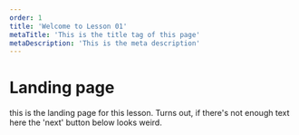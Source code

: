 ```yaml
---
order: 1
title: 'Welcome to Lesson 01'
metaTitle: 'This is the title tag of this page'
metaDescription: 'This is the meta description'
---
```


# Landing page

this is the landing page for this lesson. Turns out, if there's not enough text here the 'next' button below looks weird.
